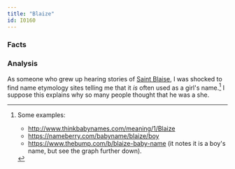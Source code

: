 ```yaml
---
title: "Blaize"
id: I0160
---
```

### Facts

<Individual id={frontmatter.id} ></Individual>

### Analysis


As someone who grew up hearing stories of [Saint Blaise], I was shocked to
find name etymology sites telling me that it *is* often used as a girl's
name.[^220705-7]  I suppose this explains why so many people thought
that he was a she. 

[Saint Blaise]: https://en.wikipedia.org/wiki/Saint_Blaise

[^220705-7]: Some examples:
    * http://www.thinkbabynames.com/meaning/1/Blaize
    * https://nameberry.com/babyname/blaize/boy
    * https://www.thebump.com/b/blaize-baby-name (it notes it is a boy's name, but see the graph further down).

